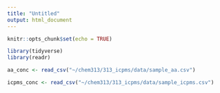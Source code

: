 ```yaml
---
title: "Untitled"
output: html_document
---
```


```r
knitr::opts_chunk$set(echo = TRUE)
```

```r
library(tidyverse)
library(readr)
```

```r
aa_conc <- read_csv("~/chem313/313_icpms/data/sample_aa.csv")

icpms_conc <- read_csv("~/chem313/313_icpms/data/sample_icpms.csv")
```

